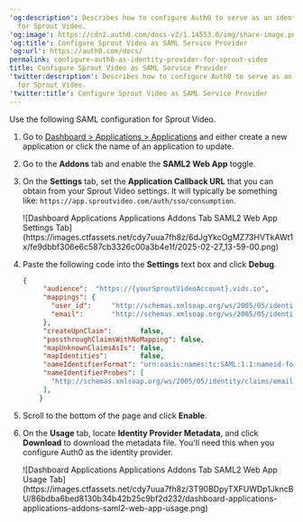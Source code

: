 ---
'og:description': Describes how to configure Auth0 to serve as an identity provider
  for Sprout Video.
'og:image': https://cdn2.auth0.com/docs-v2/1.14553.0/img/share-image.png
'og:title': Configure Sprout Video as SAML Service Provider
'og:url': https://auth0.com/docs/
permalink: configure-auth0-as-identity-provider-for-sprout-video
title: Configure Sprout Video as SAML Service Provider
'twitter:description': Describes how to configure Auth0 to serve as an identity provider
  for Sprout Video.
'twitter:title': Configure Sprout Video as SAML Service Provider
---
Use the following <Tooltip tip="Security Assertion Markup Language (SAML): Standardized protocol allowing two parties to exchange authentication information without a password." cta="View Glossary" href="/docs/glossary?term=SAML">SAML</Tooltip> configuration for Sprout Video.

1. Go to [Dashboard > Applications > Applications](https://manage.auth0.com/#/applications) and either create a new application or click the name of an application to update.
2. Go to the **Addons** tab and enable the **SAML2 Web App** toggle.
3. On the **Settings** tab, set the **Application Callback URL** that you can obtain from your Sprout Video settings. It will typically be something like: `https://app.sproutvideo.com/auth/sso/consumption`.

   <Frame>![Dashboard Applications Applications Addons Tab SAML2 Web App Settings Tab](https://images.ctfassets.net/cdy7uua7fh8z/6dJgYkcOgMZ73HVTkAWt1x/fe9dbbf306e6c587cb3326c00a3b4e1f/2025-02-27_13-59-00.png)</Frame>
4. Paste the following code into the **Settings** text box and click **Debug**.

   ```json lines
   {
        "audience":  "https://{yourSproutVideoAccount}.vids.io",
        "mappings": {  
          "user_id":     "http://schemas.xmlsoap.org/ws/2005/05/identity/claims/nameidentifier",
          "email":       "http://schemas.xmlsoap.org/ws/2005/05/identity/claims/emailaddress",
        },
        "createUpnClaim":       false,
        "passthroughClaimsWithNoMapping": false,
        "mapUnknownClaimsAsIs": false,
        "mapIdentities":        false,
        "nameIdentifierFormat": "urn:oasis:names:tc:SAML:1.1:nameid-format:emailAddress",
        "nameIdentifierProbes": [
          "http://schemas.xmlsoap.org/ws/2005/05/identity/claims/emailaddress",
        ],
       }
   ```


   

   
5. Scroll to the bottom of the page and click **Enable**.
6. On the **Usage** tab, locate **Identity Provider Metadata**, and click **Download** to download the metadata file. You'll need this when you configure Auth0 as the identity provider.

   <Frame>![Dashboard Applications Applications Addons Tab SAML2 Web App Usage Tab](https://images.ctfassets.net/cdy7uua7fh8z/3T90BDpyTXFUWDp1JkncBU/86bdba6bed8130b34b42b25c9bf2d232/dashboard-applications-applications-addons-saml2-web-app-usage.png)</Frame>